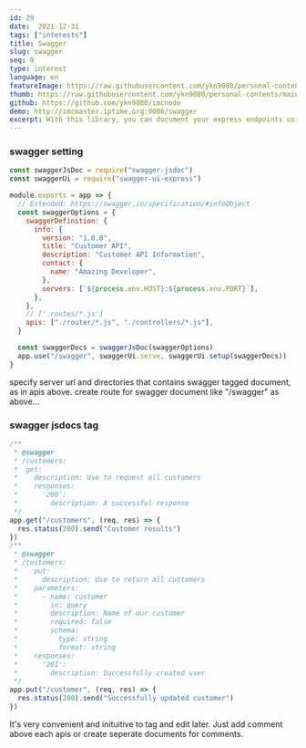```yaml
---
id: 29
date:  2021-12-31
tags: ["interests"]
title: Swagger
slug: swagger
seq: 9
type: interest
language: en
featureImage: https://raw.githubusercontent.com/ykn9080/personal-contents/main/images/interest/swagger_logo.png
thumb: https://raw.githubusercontent.com/ykn9080/personal-contents/main/images/interest/swagger_logo.png
github: https://github.com/ykn9080/imcnode
demo: http://imcmaster.iptime.org:9006/swagger
excerpt: With this library, you can document your express endpoints using swagger OpenAPI 3 Specification without writing YAML or JSON. You can write jsdoc comments on each endpoint, and the library is going to create the swagger UI.
---
```


### swagger setting

```js
const swaggerJsDoc = require("swagger-jsdoc")
const swaggerUi = require("swagger-ui-express")

module.exports = app => {
  // Extended: https://swagger.io/specification/#infoObject
  const swaggerOptions = {
    swaggerDefinition: {
      info: {
        version: "1.0.0",
        title: "Customer API",
        description: "Customer API Information",
        contact: {
          name: "Amazing Developer",
        },
        servers: [`${process.env.HOST}:${process.env.PORT}`],
      },
    },
    // ['.routes/*.js']
    apis: ["./router/*.js", "./controllers/*.js"],
  }

  const swaggerDocs = swaggerJsDoc(swaggerOptions)
  app.use("/swagger", swaggerUi.serve, swaggerUi.setup(swaggerDocs))
}
```

specify server url and directories that contains swagger tagged document, as in apis above.
create route for swagger document like "/swagger" as above...

### swagger jsdocs tag

```js
/**
 * @swagger
 * /customers:
 *  get:
 *    description: Use to request all customers
 *    responses:
 *      '200':
 *        description: A successful response
 */
app.get("/customers", (req, res) => {
  res.status(200).send("Customer results")
})
/**
 * @swagger
 * /customers:
 *    put:
 *      description: Use to return all customers
 *    parameters:
 *      - name: customer
 *        in: query
 *        description: Name of our customer
 *        required: false
 *        schema:
 *          type: string
 *          format: string
 *    responses:
 *      '201':
 *        description: Successfully created user
 */
app.put("/customer", (req, res) => {
  res.status(200).send("Successfully updated customer")
})
```

It's very convenient and inituitive to tag and edit later.
Just add comment above each apis or create seperate documents for comments.
